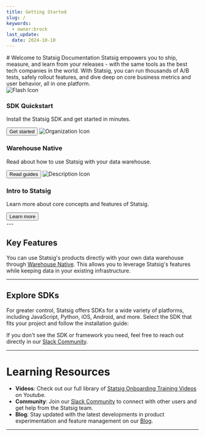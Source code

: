 ```yaml
---
title: Getting Started
slug: /
keywords:
  - owner:brock
last_update:
  date: 2024-10-10
---
```



<Styles />
# Welcome to Statsig Documentation
Statsig empowers you to ship, measure, and learn from your releases - with the same tools as the best tech companies in the world. With Statsig, you can run thousands of A/B tests, safely rollout features, and dive deep on core business metrics and user behavior, all in one platform.

<div className="welcome-card-container padding--lg">
  <Column className="padding--sm">
    <Card className="welcome-card" shadow="tl">
      <CardHeader>
        <img src="/img/icons/flash.svg" alt="Flash Icon" className="icon" style={{ width: '36px' }}/>
        <h3>SDK Quickstart</h3>
        <p>Install the Statsig SDK and get started in minutes.</p>
      </CardHeader>
      <CardFooter>
        <Link to="/sdks/quickstart">
          <button className="button button--secondary button--block">Get started</button>
        </Link>
      </CardFooter>
    </Card>
  </Column>

  <Column className="padding--sm">
    <Card className="welcome-card" shadow="tl">
      <CardHeader>
        <img src="/img/icons/organization.svg" alt="Organization Icon" className="icon" style={{ width: '36px' }}/>
        <h3>Warehouse Native</h3>
        <p>Read about how to use Statsig with your data warehouse.</p>
      </CardHeader>
      <CardFooter>
        <Link to="/statsig-warehouse-native/introduction">
          <button className="button button--secondary button--block">Read guides</button>
        </Link>
      </CardFooter>
    </Card>
  </Column>

  <Column className="padding--sm">
    <Card className="welcome-card" shadow="tl">
      <CardHeader>
        <img src="/img/icons/description.svg" alt="Description Icon" className="icon" style={{ width: '36px' }}/>
        <h3>Intro to Statsig</h3>
        <p>Learn more about core concepts and features of Statsig.</p>
      </CardHeader>
      <CardFooter>
        <Link to="/understanding-platform">
          <button className="button button--secondary button--block">Learn more</button>
        </Link>
      </CardFooter>
    </Card>
  </Column>
</div>
---


## Key Features 

<LandingResources />

You can use Statsig's products directly with your own data warehouse through [Warehouse Native](/statsig-warehouse-native/introduction). This allows you to leverage Statsig's features while keeping data in your existing infrastructure.

---

## Explore SDKs 

For greater control, Statsig offers SDKs for a wide variety of platforms, including JavaScript, Python, iOS, Android, and more. Select the SDK that fits your project and follow the installation guide:

<SDKAndFrameworks />

If you don't see the SDK or framework you need, feel free to reach out directly in our [Slack Community](https://statsig.com/slack).

---
# Learning Resources
- **Videos**: Check out our full library of [Statsig Onboarding Training Videos](https://www.youtube.com/playlist?list=PLNJ9pKAaib3J0fYyCYRX3JhtSpwtiEL0Q) on Youtube.
- **Community**: Join our [Slack Community](https://statsig.com/slack) to connect with other users and get help from the Statsig team.
- **Blog**: Stay updated with the latest developments in product experimentation and feature management on our [Blog](https://statsig.com/blog).

---

